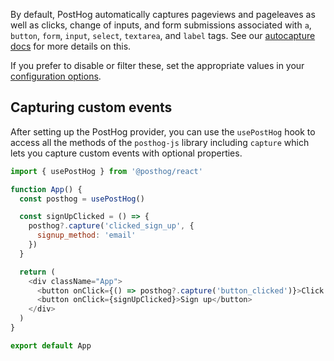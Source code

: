 By default, PostHog automatically captures pageviews and pageleaves as well as clicks, change of inputs, and form submissions associated with `a`, `button`, `form`, `input`, `select`, `textarea`, and `label` tags. See our [autocapture docs](/docs/product-analytics/autocapture) for more details on this.

If you prefer to disable or filter these, set the appropriate values in your [configuration options](/docs/libraries/js/config).

## Capturing custom events

After setting up the PostHog provider, you can use the `usePostHog` hook to access all the methods of the `posthog-js` library including `capture` which lets you capture custom events with optional properties.

```js
import { usePostHog } from '@posthog/react'

function App() {
  const posthog = usePostHog()

  const signUpClicked = () => {
    posthog?.capture('clicked_sign_up', {
      signup_method: 'email'
    })
  }

  return (
    <div className="App">
      <button onClick={() => posthog?.capture('button_clicked')}>Click me</button>
      <button onClick={signUpClicked}>Sign up</button>
    </div>
  )
}

export default App
```